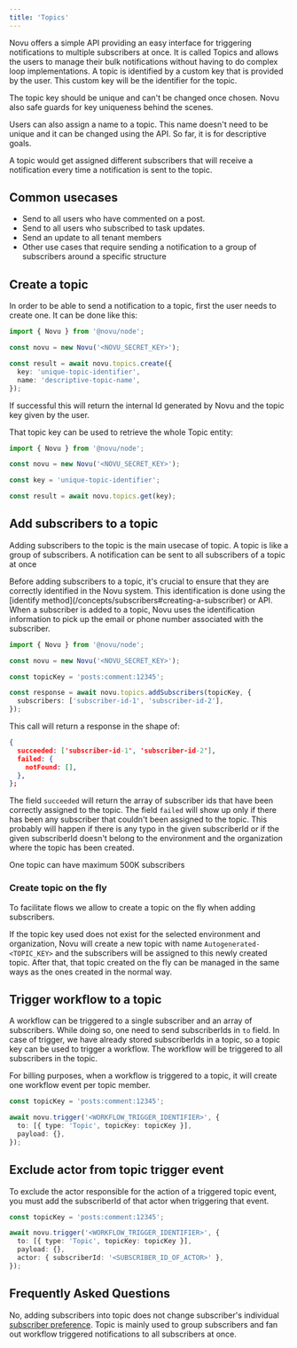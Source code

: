 ```yaml
---
title: 'Topics'
---
```


Novu offers a simple API providing an easy interface for triggering notifications to multiple subscribers at once. It is called Topics and allows the users to manage their bulk notifications without having to do complex loop implementations. A topic is identified by a custom key that is provided by the user. This custom key will be the identifier for the topic.


<Callout type="info">
  The topic key should be unique and can't be changed once chosen. Novu also safe guards for key
  uniqueness behind the scenes.
</Callout>

Users can also assign a name to a topic. This name doesn't need to be unique and it can be changed using the API. So far, it is for descriptive goals.

A topic would get assigned different subscribers that will receive a notification every time a notification is sent to the topic.

## Common usecases

- Send to all users who have commented on a post.
- Send to all users who subscribed to task updates.
- Send an update to all tenant members
- Other use cases that require sending a notification to a group of subscribers around a specific structure

## Create a topic

In order to be able to send a notification to a topic, first the user needs to create one. It can be done like this:

```typescript
import { Novu } from '@novu/node';

const novu = new Novu('<NOVU_SECRET_KEY>');

const result = await novu.topics.create({
  key: 'unique-topic-identifier',
  name: 'descriptive-topic-name',
});
```

If successful this will return the internal Id generated by Novu and the topic key given by the user.

That topic key can be used to retrieve the whole Topic entity:

```typescript
import { Novu } from '@novu/node';

const novu = new Novu('<NOVU_SECRET_KEY>');

const key = 'unique-topic-identifier';

const result = await novu.topics.get(key);
```

## Add subscribers to a topic

Adding subscribers to the topic is the main usecase of topic. A topic is like a group of subscribers. A notification can be sent to all subscribers of a topic at once

<Callout type="warning">
  Before adding subscribers to a topic, it's crucial to ensure that they are correctly identified in
  the Novu system. This identification is done using the [identify
  method](/concepts/subscribers#creating-a-subscriber) or API. When a subscriber is added to a
  topic, Novu uses the identification information to pick up the email or phone number associated
  with the subscriber.
</Callout>

```typescript
import { Novu } from '@novu/node';

const novu = new Novu('<NOVU_SECRET_KEY>');

const topicKey = 'posts:comment:12345';

const response = await novu.topics.addSubscribers(topicKey, {
  subscribers: ['subscriber-id-1', 'subscriber-id-2'],
});
```

This call will return a response in the shape of:

```json
{
  succeeded: ['subscriber-id-1', 'subscriber-id-2'],
  failed: {
    notFound: [],
  },
};
```

The field `succeeded` will return the array of subscriber ids that have been correctly assigned to the topic. The field `failed` will show up only if there has been any subscriber that couldn't been assigned to the topic. This probably will happen if there is any typo in the given subscriberId or if the given subscriberId doesn't belong to the environment and the organization where the topic has been created.

<Callout type="info">One topic can have maximum 500K subscribers</Callout>

### Create topic on the fly

To facilitate flows we allow to create a topic on the fly when adding subscribers.

If the topic key used does not exist for the selected environment and organization, Novu will create a new topic with name `Autogenerated-<TOPIC_KEY>` and the subscribers will be assigned to this newly created topic.
After that, that topic created on the fly can be managed in the same ways as the ones created in the normal way.

## Trigger workflow to a topic

A workflow can be triggered to a single subscriber and an array of subscribers. While doing so, one need to send subscriberIds in `to` field. In case of trigger, we have already stored subscriberIds in a topic, so a topic key can be used to trigger a workflow. The workflow will be triggered to all subscribers in the topic.

<Callout type="info">
  For billing purposes, when a workflow is triggered to a topic, it will create one workflow event
  per topic member.
</Callout>

```typescript
const topicKey = 'posts:comment:12345';

await novu.trigger('<WORKFLOW_TRIGGER_IDENTIFIER>', {
  to: [{ type: 'Topic', topicKey: topicKey }],
  payload: {},
});
```

## Exclude actor from topic trigger event

To exclude the actor responsible for the action of a triggered topic event, you must add the subscriberId of that actor when triggering that event.

```typescript
const topicKey = 'posts:comment:12345';

await novu.trigger('<WORKFLOW_TRIGGER_IDENTIFIER>', {
  to: [{ type: 'Topic', topicKey: topicKey }],
  payload: {},
  actor: { subscriberId: '<SUBSCRIBER_ID_OF_ACTOR>' },
});
```

## Frequently Asked Questions

<Accordions>
  <Accordion title="Does it mean that all subscribers of one topic have same preference?">
    No, adding subscribers into topic does not change subscriber's individual
    <a href="/concepts/preferences">subscriber preference</a>. Topic is mainly used to group
    subscribers and fan out workflow triggered notifications to all subscribers at once.
  </Accordion>
</Accordions>
